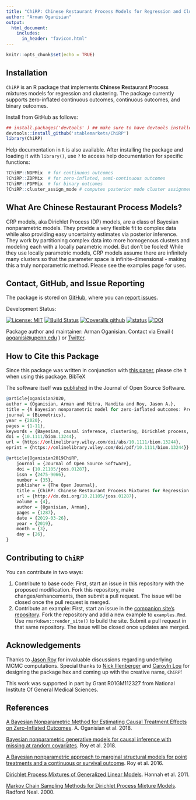 ```yaml
---
title: "ChiRP: Chinese Restaurant Process Models for Regression and Clustering"
author: "Arman Oganisian"
output:
  html_document:
    includes:
      in_header: "favicon.html" 
---
```


<script>
   $(document).ready(function() {
     $head = $('#header');
     $head.prepend('<img src=\"logo.png\" style=\"float: right;width: 150px;\"/>')
   });
</script>


```r
knitr::opts_chunk$set(echo = TRUE)
```

## Installation 
`ChiRP` is an R package that implements **Chi**nese **R**estaurant **P**rocess mixtures models for regression and clustering. The package currently supports zero-inflated continuous outcomes, continuous outcomes, and binary outcomes. 

Install from GitHub as follows:
```r
## install.packages('devtools' ) ## make sure to have devtools installed 
devtools::install_github('stablemarkets/ChiRP')
library(ChiRP)
```

Help documentation in `R` is also available.  After installing the package and loading it with `library()`, use `?` to access help documentation for specific functions:
```r
?ChiRP::NDPMix  # for continuous outcomes
?ChiRP::ZDPMix  # for zero-inflated, semi-continuous outcomes
?ChiRP::PDPMix  # for binary outcomes
?ChiRP::cluster_assign_mode # computes posterior mode cluster assignment
```

## What Are Chinese Restaurant Process Models?
CRP models, aka Dirichlet Process (DP) models, are a class of Bayesian nonparametric models. They provide a very flexible fit to complex data while also providing easy uncertainty estimates via posterior inference. They work by partitioning complex data into more homogenous clusters and modeling each with a locally parametric model. But don't be fooled! While they use locally parametric models, CRP models assume there are infinitely many clusters so that the parameter space is infinite-dimensional - making this a truly nonparametric method. Please see the examples page for uses.

## Contact, GitHub, and Issue Reporting
The package is stored on [GitHub](https://github.com/stablemarkets/ChiRP), where you can [report issues](https://github.com/stablemarkets/ChiRP/issues).

Development Status:

[![License: MIT](https://img.shields.io/badge/License-MIT-yellow.svg)](https://opensource.org/licenses/MIT)
[![Build Status](https://travis-ci.org/stablemarkets/ChiRP.svg?branch=master)](https://travis-ci.org/stablemarkets/ChiRP)
[![Coveralls github](https://img.shields.io/coveralls/github/stablemarkets/ChiRP.svg?style=popout)](https://coveralls.io/github/stablemarkets/ChiRP)
[![status](http://joss.theoj.org/papers/3b83a0a3f1220f97657a1075b78e480a/status.svg)](http://joss.theoj.org/papers/3b83a0a3f1220f97657a1075b78e480a)
[![DOI](https://zenodo.org/badge/168850653.svg)](https://zenodo.org/badge/latestdoi/168850653)


Package author and maintainer: Arman Oganisian.
Contact via Email ( [aoganisi@upenn.edu](aoganisi@upenn.edu) ) or  [Twitter](https://twitter.com/StableMarkets). 

## How to Cite this Package
Since this package was written in conjunction with [this paper](https://arxiv.org/abs/1810.09494), please cite it when using this package. BibTeX

The software itself was [published](https://joss.theoj.org/papers/3b83a0a3f1220f97657a1075b78e480a) in the Journal of Open Source Software.

```r
@article{oganisian2020,
author = {Oganisian, Arman and Mitra, Nandita and Roy, Jason A.},
title = {A Bayesian nonparametric model for zero-inflated outcomes: Prediction, clustering, and causal estimation},
journal = {Biometrics},
year = {2020},
pages = {1-11},
keywords = {Bayesian, causal inference, clustering, Dirichlet process, healthcare costs, nonparametrics, zero inflation},
doi = {10.1111/biom.13244},
url = {https://onlinelibrary.wiley.com/doi/abs/10.1111/biom.13244},
eprint = {https://onlinelibrary.wiley.com/doi/pdf/10.1111/biom.13244}}

@article{Oganisian2019ChiRP,
	journal = {Journal of Open Source Software},
	doi = {10.21105/joss.01287},
	issn = {2475-9066},
	number = {35},
	publisher = {The Open Journal},
	title = {ChiRP: Chinese Restaurant Process Mixtures for Regression and Clustering},
	url = {http://dx.doi.org/10.21105/joss.01287},
	volume = {4},
	author = {Oganisian, Arman},
	pages = {1287},
	date = {2019-03-26},
	year = {2019},
	month = {3},
	day = {26},
}
```

## Contributing to `ChiRP`
You can contribute in two ways:

1. Contribute to base code: First, start an issue in this repository with the proposed modification. Fork this repository, make changes/enhancements, then submit a pull request. The issue will be closed once the pull request is merged.
2. Contribute an example: First, start an issue in the [companion site's repository](https://github.com/stablemarkets/ChiRPsite). Fork the repository and add a new example to `examples.Rmd`. Use `rmarkdown::render_site()` to build the site. Submit a pull request in that same repository. The issue will be closed once updates are merged.


## Acknowledgements
Thanks to [Jason Roy](https://twitter.com/jasonroy) for invaluable discussions regarding underlying MCMC computations. Special thanks to [Nick Illenberger](https://twitter.com/nickillenberger) and [Caroyln Lou](https://twitter.com/carolynlou_) for designing the package hex and coming up with the creative name, `ChiRP`!

This work was supported in part by Grant R01GM112327 from National Institute Of General Medical
Sciences.

## References
[A Bayesian Nonparametric Method for Estimating Causal Treatment Effects on Zero-Inflated Outcomes](https://onlinelibrary.wiley.com/doi/abs/10.1111/biom.13244). A. Oganisian et al. 2018.

[Bayesian nonparametric generative models for causal inference with missing at random covariates](https://onlinelibrary.wiley.com/doi/abs/10.1111/biom.12875). Roy et al. 2018.

[A Bayesian nonparametric approach to marginal structural models for point treatments and a continuous or survival outcome](https://www.ncbi.nlm.nih.gov/pubmed/27345532). Roy et al. 2016.


[Dirichlet Process Mixtures of Generalized Linear Models](http://www.cs.columbia.edu/~blei/papers/HannahBleiPowell2011.pdf). Hannah et al. 2011.

[Markov Chain Sampling Methods for Dirichlet Process Mixture Models](http://www.stat.columbia.edu/npbayes/papers/neal_sampling.pdf). Radford Neal. 2000.

